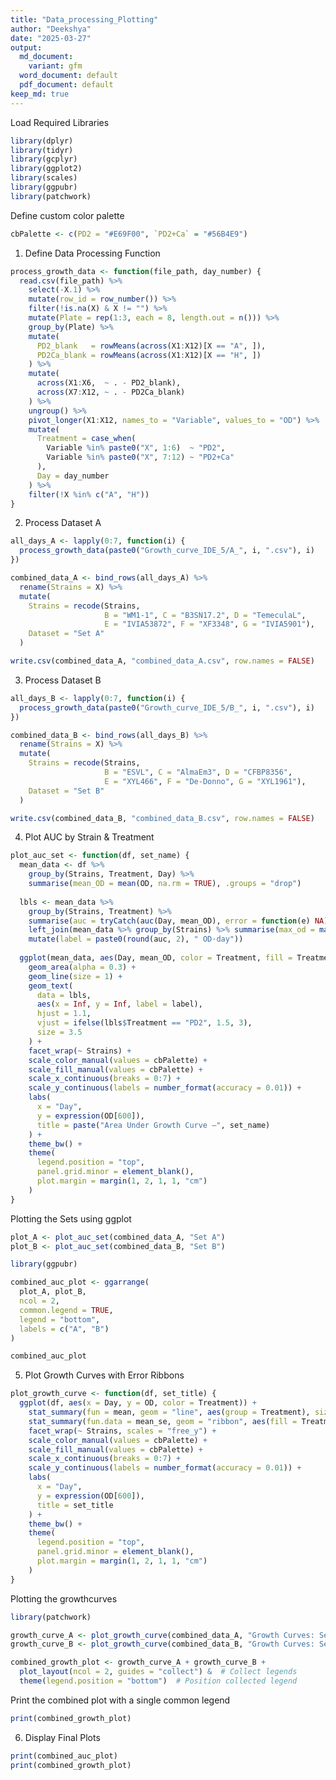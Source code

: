 ```yaml
---
title: "Data_processing_Plotting"
author: "Deekshya"
date: "2025-03-27"
output:
  md_document:
    variant: gfm
  word_document: default
  pdf_document: default
keep_md: true
---
```



 Load Required Libraries
```r
library(dplyr)
library(tidyr)
library(gcplyr)
library(ggplot2)
library(scales)
library(ggpubr)
library(patchwork)

```


Define custom color palette
```r
cbPalette <- c(PD2 = "#E69F00", `PD2+Ca` = "#56B4E9")
```


 1. Define Data Processing Function
```r
process_growth_data <- function(file_path, day_number) {
  read.csv(file_path) %>%
    select(-X.1) %>%
    mutate(row_id = row_number()) %>%
    filter(!is.na(X) & X != "") %>%
    mutate(Plate = rep(1:3, each = 8, length.out = n())) %>%
    group_by(Plate) %>%
    mutate(
      PD2_blank   = rowMeans(across(X1:X12)[X == "A", ]),
      PD2Ca_blank = rowMeans(across(X1:X12)[X == "H", ])
    ) %>%
    mutate(
      across(X1:X6,  ~ . - PD2_blank),
      across(X7:X12, ~ . - PD2Ca_blank)
    ) %>%
    ungroup() %>%
    pivot_longer(X1:X12, names_to = "Variable", values_to = "OD") %>%
    mutate(
      Treatment = case_when(
        Variable %in% paste0("X", 1:6)  ~ "PD2",
        Variable %in% paste0("X", 7:12) ~ "PD2+Ca"
      ),
      Day = day_number
    ) %>%
    filter(!X %in% c("A", "H"))
}
```
 
 2. Process Dataset A
 
```r
all_days_A <- lapply(0:7, function(i) {
  process_growth_data(paste0("Growth_curve_IDE_5/A_", i, ".csv"), i)
})

combined_data_A <- bind_rows(all_days_A) %>%
  rename(Strains = X) %>%
  mutate(
    Strains = recode(Strains,
                     B = "WM1-1", C = "B3SN17.2", D = "TemeculaL",
                     E = "IVIA53872", F = "XF3348", G = "IVIA5901"),
    Dataset = "Set A"
  )

write.csv(combined_data_A, "combined_data_A.csv", row.names = FALSE)

```
 

 3. Process Dataset B
```r
all_days_B <- lapply(0:7, function(i) {
  process_growth_data(paste0("Growth_curve_IDE_5/B_", i, ".csv"), i)
})

combined_data_B <- bind_rows(all_days_B) %>%
  rename(Strains = X) %>%
  mutate(
    Strains = recode(Strains,
                     B = "ESVL", C = "AlmaEm3", D = "CFBP8356",
                     E = "XYL466", F = "De-Donno", G = "XYL1961"),
    Dataset = "Set B"
  )

write.csv(combined_data_B, "combined_data_B.csv", row.names = FALSE)

```


 4. Plot AUC by Strain & Treatment
```r
plot_auc_set <- function(df, set_name) {
  mean_data <- df %>%
    group_by(Strains, Treatment, Day) %>%
    summarise(mean_OD = mean(OD, na.rm = TRUE), .groups = "drop")
  
  lbls <- mean_data %>%
    group_by(Strains, Treatment) %>%
    summarise(auc = tryCatch(auc(Day, mean_OD), error = function(e) NA), .groups = "drop") %>%
    left_join(mean_data %>% group_by(Strains) %>% summarise(max_od = max(mean_OD)), by = "Strains") %>%
    mutate(label = paste0(round(auc, 2), " OD·day"))
  
  ggplot(mean_data, aes(Day, mean_OD, color = Treatment, fill = Treatment)) +
    geom_area(alpha = 0.3) +
    geom_line(size = 1) +
    geom_text(
      data = lbls,
      aes(x = Inf, y = Inf, label = label),
      hjust = 1.1,
      vjust = ifelse(lbls$Treatment == "PD2", 1.5, 3),
      size = 3.5
    ) +
    facet_wrap(~ Strains) +
    scale_color_manual(values = cbPalette) +
    scale_fill_manual(values = cbPalette) +
    scale_x_continuous(breaks = 0:7) +
    scale_y_continuous(labels = number_format(accuracy = 0.01)) +
    labs(
      x = "Day",
      y = expression(OD[600]),
      title = paste("Area Under Growth Curve –", set_name)
    ) +
    theme_bw() +
    theme(
      legend.position = "top",
      panel.grid.minor = element_blank(),
      plot.margin = margin(1, 2, 1, 1, "cm")
    )
}
```

Plotting the Sets using ggplot
```r
plot_A <- plot_auc_set(combined_data_A, "Set A")
plot_B <- plot_auc_set(combined_data_B, "Set B")

library(ggpubr)

combined_auc_plot <- ggarrange(
  plot_A, plot_B,
  ncol = 2,
  common.legend = TRUE,
  legend = "bottom",
  labels = c("A", "B")
)

combined_auc_plot

```

5. Plot Growth Curves with Error Ribbons
```r
plot_growth_curve <- function(df, set_title) {
  ggplot(df, aes(x = Day, y = OD, color = Treatment)) +
    stat_summary(fun = mean, geom = "line", aes(group = Treatment), size = 1) +
    stat_summary(fun.data = mean_se, geom = "ribbon", aes(fill = Treatment), alpha = 0.2, color = NA) +
    facet_wrap(~ Strains, scales = "free_y") +
    scale_color_manual(values = cbPalette) +
    scale_fill_manual(values = cbPalette) +
    scale_x_continuous(breaks = 0:7) +
    scale_y_continuous(labels = number_format(accuracy = 0.01)) +
    labs(
      x = "Day",
      y = expression(OD[600]),
      title = set_title
    ) +
    theme_bw() +
    theme(
      legend.position = "top",
      panel.grid.minor = element_blank(),
      plot.margin = margin(1, 2, 1, 1, "cm")
    )
}
```

Plotting the growthcurves
```r
library(patchwork)

growth_curve_A <- plot_growth_curve(combined_data_A, "Growth Curves: Set A")
growth_curve_B <- plot_growth_curve(combined_data_B, "Growth Curves: Set B")

combined_growth_plot <- growth_curve_A + growth_curve_B +
  plot_layout(ncol = 2, guides = "collect") &  # Collect legends
  theme(legend.position = "bottom")  # Position collected legend


```

Print the combined plot with a single common legend

```r
print(combined_growth_plot)
```

 6. Display Final Plots
```r
print(combined_auc_plot)
print(combined_growth_plot)
```
 


